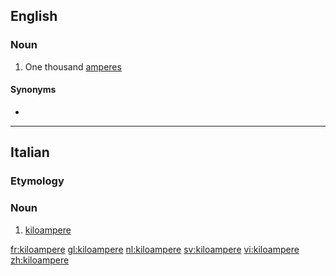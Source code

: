 ==English==

===Noun===
{{en-noun}}

# One thousand [[ampere]]s

====Synonyms====
* {{l|en|kA}}

----

==Italian==

===Etymology===
{{prefix|kilo|ampere|lang=it}}

===Noun===
{{head|it|noun|g=m|invariable}}

# [[#English|kiloampere]]

[[fr:kiloampere]]
[[gl:kiloampere]]
[[nl:kiloampere]]
[[sv:kiloampere]]
[[vi:kiloampere]]
[[zh:kiloampere]]